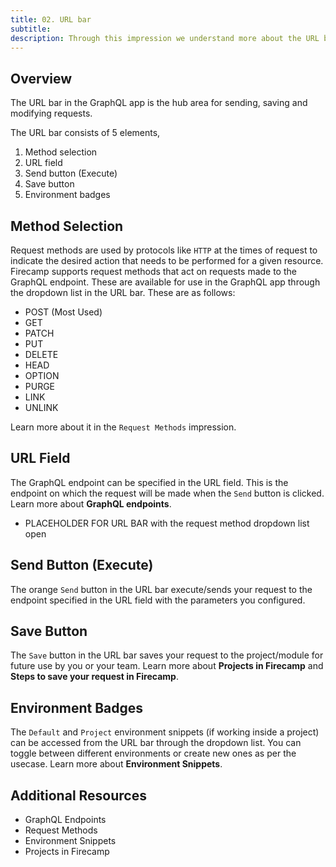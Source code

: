 ```yaml
---
title: 02. URL bar
subtitle:
description: Through this impression we understand more about the URL bar in the GraphQL app of Firecamp
---
```


## Overview

The URL bar in the GraphQL app is the hub area for sending, saving and modifying requests.

The URL bar consists of 5 elements,
1. Method selection
2. URL field
3. Send button (Execute)
4. Save button
5. Environment badges

## Method Selection

Request methods are used by protocols like `HTTP` at the times of request to indicate the desired action that needs to be performed for a given resource. Firecamp supports request methods that act on requests made to the GraphQL endpoint. These are available for use in the GraphQL app through the dropdown list in the URL bar. These are as follows:

- POST (Most Used)
- GET
- PATCH
- PUT
- DELETE
- HEAD
- OPTION
- PURGE
- LINK
- UNLINK

Learn more about it in the `Request Methods` impression.

## URL Field
The GraphQL endpoint can be specified in the URL field. This is the endpoint on which the request will be made when the `Send` button is clicked. Learn more about **GraphQL endpoints**.

- PLACEHOLDER FOR URL BAR with the request method dropdown list open

## Send Button (Execute)
The orange `Send` button in the URL bar execute/sends your request to the endpoint specified in the URL field with the parameters you configured.

## Save Button
The `Save` button in the URL bar saves your request to the project/module for future use by you or your team. Learn more about **Projects in Firecamp** and **Steps to save your request in Firecamp**.

## Environment Badges
The `Default` and `Project` environment snippets (if working inside a project) can be accessed from the URL bar through the dropdown list. You can toggle between different environments or create new ones as per the usecase. Learn more about **Environment Snippets**.

## Additional Resources

- GraphQL Endpoints
- Request Methods
- Environment Snippets
- Projects in Firecamp
